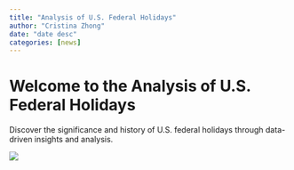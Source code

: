 ```yaml
---
title: "Analysis of U.S. Federal Holidays"
author: "Cristina Zhong"
date: "date desc"
categories: [news]
---
```


# Welcome to the Analysis of U.S. Federal Holidays

Discover the significance and history of U.S. federal holidays through data-driven insights and analysis. 

![](federal-holidays.png)



